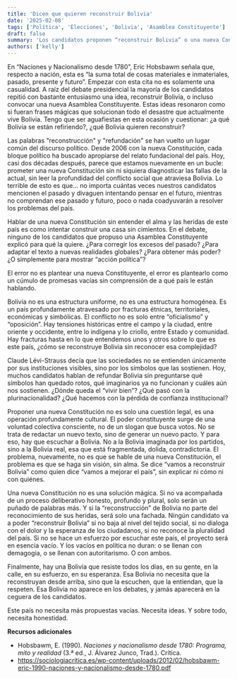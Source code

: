 ```yaml
---
title: 'Dicen que quieren reconstruir Bolivia'
date: '2025-02-08'
tags: ['Política', 'Elecciones', 'Bolivia', 'Asamblea Constituyente']
draft: false
summary: 'Los candidatos proponen “reconstruir Bolivia” o una nueva Constitución sin comprender la profundidad del país. Este artículo cuestiona esas ideas vacías y llama a la reflexión.'
authors: ['kelly']
---
```


En “Naciones y Nacionalismo desde 1780”, Eric Hobsbawm señala que, respecto a nación, esta es “la suma total de cosas materiales e inmateriales, pasado, presente y futuro”. Empezar con esta cita no es solamente una casualidad. A raíz del debate presidencial la mayoría de los candidatos repitió con bastante entusiasmo una idea, reconstruir Bolivia, o incluso convocar una nueva Asamblea Constituyente. Estas ideas resonaron como si fueran frases mágicas que solucionan todo el desastre que actualmente vive Bolivia. Tengo que ser aguafiestas en esta ocasión y cuestionar: ¿a qué Bolivia se están refiriendo?, ¿qué Bolivia quieren reconstruir?

Las palabras "reconstrucción" y "refundación" se han vuelto un lugar común del discurso político. Desde 2006 con la nueva Constitución, cada bloque político ha buscado apropiarse del relato fundacional del país. Hoy, casi dos décadas después, parece que estamos nuevamente en un bucle: prometer una nueva Constitución sin ni siquiera diagnosticar las fallas de la actual, sin leer la profundidad del conflicto social que atraviesa Bolivia. Lo terrible de esto es que… no importa cuántas veces nuestros candidatos mencionen el pasado y divaguen intentando pensar en el futuro, mientras no comprendan ese pasado y futuro, poco o nada coadyuvarán a resolver los problemas del país.

Hablar de una nueva Constitución sin entender el alma y las heridas de este país es como intentar construir una casa sin cimientos. En el debate, ninguno de los candidatos que propuso una Asamblea Constituyente explicó para qué la quiere. ¿Para corregir los excesos del pasado? ¿Para adaptar el texto a nuevas realidades globales? ¿Para obtener más poder? ¿O simplemente para mostrar “acción política”?

El error no es plantear una nueva Constituyente, el error es plantearlo como un cúmulo de promesas vacías sin comprensión de a qué país le están hablando.

Bolivia no es una estructura uniforme, no es una estructura homogénea. Es un país profundamente atravesado por fracturas étnicas, territoriales, económicas y simbólicas. El conflicto no es solo entre “oficialismo” y “oposición”. Hay tensiones históricas entre el campo y la ciudad, entre oriente y occidente, entre lo indígena y lo criollo, entre Estado y comunidad. Hay fracturas hasta en lo que entendemos unos y otros sobre lo que es este país, ¿cómo se reconstruye Bolivia sin reconocer esa complejidad?

Claude Lévi-Strauss decía que las sociedades no se entienden únicamente por sus instituciones visibles, sino por los símbolos que las sostienen. Hoy, muchos candidatos hablan de refundar Bolivia sin preguntarse qué símbolos han quedado rotos, qué imaginarios ya no funcionan y cuáles aún nos sostienen. ¿Dónde queda el “vivir bien”? ¿Qué pasó con la plurinacionalidad? ¿Qué hacemos con la pérdida de confianza institucional?

Proponer una nueva Constitución no es solo una cuestión legal, es una operación profundamente cultural. El poder constituyente surge de una voluntad colectiva consciente, no de un slogan que busca votos. No se trata de redactar un nuevo texto, sino de generar un nuevo pacto. Y para eso, hay que escuchar a Bolivia. No a la Bolivia imaginada por los partidos, sino a la Bolivia real, esa que está fragmentada, dolida, contradictoria. El problema, nuevamente, no es que se hable de una nueva Constitución, el problema es que se haga sin visión, sin alma. Se dice “vamos a reconstruir Bolivia” como quien dice “vamos a mejorar el país”, sin explicar ni cómo ni con quiénes.

Una nueva Constitución no es una solución mágica. Si no va acompañada de un proceso deliberativo honesto, profundo y plural, solo serán un puñado de palabras más. Y si la “reconstrucción” de Bolivia no parte del reconocimiento de sus heridas, será solo una fachada. Ningún candidato va a poder “reconstruir Bolivia” si no baja al nivel del tejido social, si no dialoga con el dolor y la esperanza de los ciudadanos, si no reconoce la pluralidad del país. Si no se hace un esfuerzo por escuchar este país, el proyecto será en esencia vacío. Y los vacíos en política no duran: o se llenan con demagogia, o se llenan con autoritarismo. O con ambos.

Finalmente, hay una Bolivia que resiste todos los días, en su gente, en la calle, en su esfuerzo, en su esperanza. Esa Bolivia no necesita que la reconstruyan desde arriba, sino que la escuchen, que la entiendan, que la respeten. Esa Bolivia no aparece en los debates, y jamás aparecerá en la ceguera de los candidatos.

Este país no necesita más propuestas vacías. Necesita ideas. Y sobre todo, necesita honestidad.

**Recursos adicionales**

- Hobsbawm, E. (1990). _Naciones y nacionalismo desde 1780: Programa, mito y realidad_ (3.ª ed., J. Álvarez Junco, Trad.). Crítica.
- https://sociologiacritica.es/wp-content/uploads/2012/02/hobsbawm-eric-1990-naciones-y-nacionalismo-desde-1780.pdf

```

```
